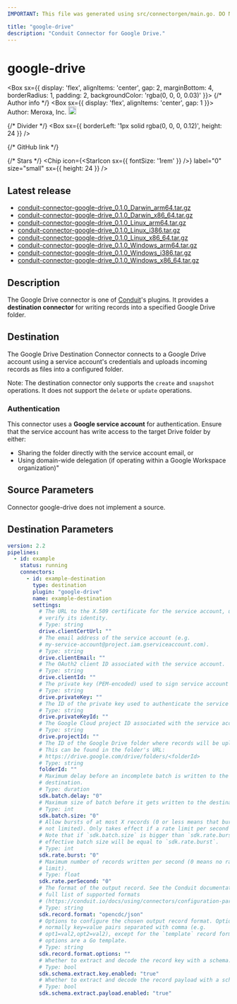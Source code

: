 ```yaml
---
IMPORTANT: This file was generated using src/connectorgen/main.go. DO NOT EDIT.

title: "google-drive"
description: "Conduit Connector for Google Drive."
---
```



# google-drive

<Box sx={{
  display: 'flex',
  alignItems: 'center',
  gap: 2,
  marginBottom: 4,
  borderRadius: 1,
  padding: 2,
  backgroundColor: 'rgba(0, 0, 0, 0.03)'
}}>
  {/* Author info */}
  <Box sx={{ display: 'flex', alignItems: 'center', gap: 1 }}>
    <span>Author: Meroxa, Inc.</span>
    <Tooltip title="Created by the Conduit team">
      <img src='/img/conduit/conduit-ring.png' width='18' alt="Conduit team logo" />
    </Tooltip>
  </Box>

  {/* Divider */}
  <Box sx={{ borderLeft: '1px solid rgba(0, 0, 0, 0.12)', height: 24 }} />

  {/* GitHub link */}
  <Link
    href="https://github.com/conduitio-labs/conduit-connector-google-drive"
    target="_blank"
    sx={{
      display: 'flex',
      alignItems: 'center',
      gap: 0.5,
      color: 'inherit',
      textDecoration: 'none',
      '&:hover': {
        textDecoration: 'underline'
      }
    }}
  >
    <GitHubIcon sx={{ fontSize: '1.5rem' }} />
  </Link>

  {/* Stars */}
  <Chip
    icon={<StarIcon sx={{ fontSize: '1rem' }} />}
    label="0"
    size="small"
    sx={{ height: 24 }}
  />
</Box>

## Latest release

- [conduit-connector-google-drive_0.1.0_Darwin_arm64.tar.gz](https://conduit.gateway.scarf.sh/connector/download/conduitio-labs/conduit-connector-google-drive/releases/download/v0.1.0/conduit-connector-google-drive_0.1.0_Darwin_arm64.tar.gz)
- [conduit-connector-google-drive_0.1.0_Darwin_x86_64.tar.gz](https://conduit.gateway.scarf.sh/connector/download/conduitio-labs/conduit-connector-google-drive/releases/download/v0.1.0/conduit-connector-google-drive_0.1.0_Darwin_x86_64.tar.gz)
- [conduit-connector-google-drive_0.1.0_Linux_arm64.tar.gz](https://conduit.gateway.scarf.sh/connector/download/conduitio-labs/conduit-connector-google-drive/releases/download/v0.1.0/conduit-connector-google-drive_0.1.0_Linux_arm64.tar.gz)
- [conduit-connector-google-drive_0.1.0_Linux_i386.tar.gz](https://conduit.gateway.scarf.sh/connector/download/conduitio-labs/conduit-connector-google-drive/releases/download/v0.1.0/conduit-connector-google-drive_0.1.0_Linux_i386.tar.gz)
- [conduit-connector-google-drive_0.1.0_Linux_x86_64.tar.gz](https://conduit.gateway.scarf.sh/connector/download/conduitio-labs/conduit-connector-google-drive/releases/download/v0.1.0/conduit-connector-google-drive_0.1.0_Linux_x86_64.tar.gz)
- [conduit-connector-google-drive_0.1.0_Windows_arm64.tar.gz](https://conduit.gateway.scarf.sh/connector/download/conduitio-labs/conduit-connector-google-drive/releases/download/v0.1.0/conduit-connector-google-drive_0.1.0_Windows_arm64.tar.gz)
- [conduit-connector-google-drive_0.1.0_Windows_i386.tar.gz](https://conduit.gateway.scarf.sh/connector/download/conduitio-labs/conduit-connector-google-drive/releases/download/v0.1.0/conduit-connector-google-drive_0.1.0_Windows_i386.tar.gz)
- [conduit-connector-google-drive_0.1.0_Windows_x86_64.tar.gz](https://conduit.gateway.scarf.sh/connector/download/conduitio-labs/conduit-connector-google-drive/releases/download/v0.1.0/conduit-connector-google-drive_0.1.0_Windows_x86_64.tar.gz)

## Description

The Google Drive connector is one of [Conduit](https://github.com/ConduitIO/conduit)'s plugins. It provides a **destination connector** for writing records into a specified Google Drive folder.

## Destination

The Google Drive Destination Connector connects to a Google Drive account using a service account's credentials and uploads incoming records as files into a configured folder.

Note: The destination connector only supports the `create` and `snapshot` operations. It does not support the `delete` or `update` operations.

### Authentication

This connector uses a **Google service account** for authentication. Ensure that the service account has write access to the target Drive folder by either:

- Sharing the folder directly with the service account email, or
- Using domain-wide delegation (if operating within a Google Workspace organization)"

## Source Parameters

Connector google-drive does not implement a source.

## Destination Parameters

```yaml
version: 2.2
pipelines:
  - id: example
    status: running
    connectors:
      - id: example-destination
        type: destination
        plugin: "google-drive"
        name: example-destination
        settings:
          # The URL to the X.509 certificate for the service account, used to
          # verify its identity.
          # Type: string
          drive.clientCertUrl: ""
          # The email address of the service account (e.g.
          # my-service-account@project.iam.gserviceaccount.com).
          # Type: string
          drive.clientEmail: ""
          # The OAuth2 client ID associated with the service account.
          # Type: string
          drive.clientId: ""
          # The private key (PEM-encoded) used to sign service account requests.
          # Type: string
          drive.privateKey: ""
          # The ID of the private key used to authenticate the service account.
          # Type: string
          drive.privateKeyId: ""
          # The Google Cloud project ID associated with the service account.
          # Type: string
          drive.projectId: ""
          # The ID of the Google Drive folder where records will be uploaded.
          # This can be found in the folder's URL:
          # https://drive.google.com/drive/folders/<folderId>
          # Type: string
          folderId: ""
          # Maximum delay before an incomplete batch is written to the
          # destination.
          # Type: duration
          sdk.batch.delay: "0"
          # Maximum size of batch before it gets written to the destination.
          # Type: int
          sdk.batch.size: "0"
          # Allow bursts of at most X records (0 or less means that bursts are
          # not limited). Only takes effect if a rate limit per second is set.
          # Note that if `sdk.batch.size` is bigger than `sdk.rate.burst`, the
          # effective batch size will be equal to `sdk.rate.burst`.
          # Type: int
          sdk.rate.burst: "0"
          # Maximum number of records written per second (0 means no rate
          # limit).
          # Type: float
          sdk.rate.perSecond: "0"
          # The format of the output record. See the Conduit documentation for a
          # full list of supported formats
          # (https://conduit.io/docs/using/connectors/configuration-parameters/output-format).
          # Type: string
          sdk.record.format: "opencdc/json"
          # Options to configure the chosen output record format. Options are
          # normally key=value pairs separated with comma (e.g.
          # opt1=val2,opt2=val2), except for the `template` record format, where
          # options are a Go template.
          # Type: string
          sdk.record.format.options: ""
          # Whether to extract and decode the record key with a schema.
          # Type: bool
          sdk.schema.extract.key.enabled: "true"
          # Whether to extract and decode the record payload with a schema.
          # Type: bool
          sdk.schema.extract.payload.enabled: "true"
```
